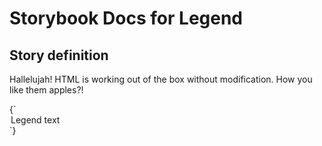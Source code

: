 

# Storybook Docs for Legend

<Meta title="govtnz-import" />

## Story definition

Hallelujah! HTML is working out of the box without modification.
How you like them apples?!

<Story name="Legend" height="100px">
  {` <legend class="g-fieldset__legend">Legend text</legend> `}
</Story>
